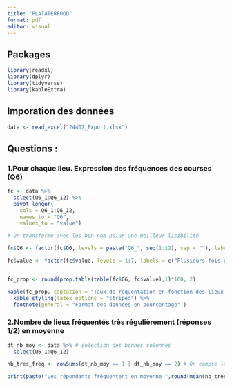 ```yaml
---
title: "PLAT4TERFOOD"
format: pdf
editor: visual
---
```

## Packages

```r
library(readxl)
library(dplyr)
library(tidyverse)
library(kableExtra)
```

## Imporation des données

```r

data <- read_excel("24407_Export.xlsx")

```

## Questions :

### 1.Pour chaque lieu. Expression des fréquences des courses (Q6)

```r
  
fc <- data %>%
  select(Q6_1:Q6_12) %>%
  pivot_longer(
    cols = Q6_1:Q6_12,
    names_to = "Q6",
    values_to = "value")

# On transforme avec les bon nom poiur une meilleur lisibilité

fc$Q6 <- factor(fc$Q6, levels = paste("Q6_", seq(1:12), sep = ""), labels = c("Hypermarché, Supermarché","Hard discount","Epiceries indépendantes, de quartier, épiceries fines","Magasins de surgelés","Magasins spécialisés Bio","Marché","Directement aux agriculteurs","Paniers en ligne réalisés par un intermédiaire","Artisans et commerçants spécialisés","Epicerie participative, associative, supermarché coopératif","Magasin alimentaire spécialisé dans le vrac ou les produits locaux","Magasin d’aide alimentaire"))

fc$value <- factor(fc$value, levels = 1:7, labels = c("Plusieurs fois par semaine","1 fois par semaine","2 à 3 fois par mois","1 fois par mois","Moins d’une fois par mois","Seulement pour des événements particuliers","Jamais"))


fc_prop <- round(prop.table(table(fc$Q6, fc$value),1)*100, 2)

kable(fc_prop, captation = "Taux de réquentation en fonction des lieux d'achat" ) %>% # mise en forme du tableau
  kable_styling(latex_options = "striped") %>%
  footnote(general = "Format des données en pourcentage" )
```

### 2.Nombre de lieux fréquentés très régulièrement (réponses 1/2) en moyenne

```r
dt_nb_moy <- data %>% # selection des bonnes colonnes
  select(Q6_1:Q6_12)

nb_tres_freq <- rowSums(dt_nb_moy == 1 | dt_nb_moy == 2) # On compte le nombre de lieu très fréquenté par individu

print(paste("Les répondants fréquentent en moyenne ",round(mean(nb_tres_freq),1)," lieux très régulièrement (au moins une fois par semaine)"))
```



